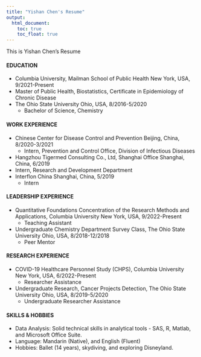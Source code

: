 ```yaml
---
title: "Yishan Chen's Resume"
output: 
  html_document:
    toc: true
    toc_float: true
---
```


This is Yishan Chen's Resume


#### EDUCATION
* Columbia University, Mailman School of Public Health New York, USA, 9/2021-Present
 * Master of Public Health, Biostatistics, Certificate in Epidemiology of Chronic Disease
* The Ohio State University Ohio, USA, 8/2016-5/2020
  * Bachelor of Science, Chemistry

#### WORK EXPERIENCE
* Chinese Center for Disease Control and Prevention Beijing, China, 8/2020-3/2021
  * Intern, Prevention and Control Office, Division of Infectious Diseases
* Hangzhou Tigermed Consulting Co., Ltd, Shanghai Office Shanghai, China, 6/2019
 * Intern, Research and Development Department 
* Interflon China Shanghai, China, 5/2019
  * Intern
  
#### LEADERSHIP EXPERIENCE
* Quantitative Foundations Concentration of the Research Methods and Applications, Columbia University New York, USA, 9/2022-Present
  * Teaching Assistant
* Undergraduate Chemistry Department Survey Class, The Ohio State University Ohio, USA, 8/2018-12/2018
  * Peer Mentor 
  
#### RESEARCH EXPERIENCE
* COVID-19 Healthcare Personnel Study (CHPS), Columbia University New York, USA, 6/2022-Present
  * Researcher Assistance 
* Undergraduate Research, Cancer Projects Detection, The Ohio State University Ohio, USA, 8/2019-5/2020
  * Undergraduate Researcher Assistance 

#### SKILLS & HOBBIES
* Data Analysis: Solid technical skills in analytical tools - SAS, R, Matlab, and Microsoft Office Suite.
* Language: Mandarin (Native), and English (Fluent)
* Hobbies: Ballet (14 years), skydiving, and exploring Disneyland.
